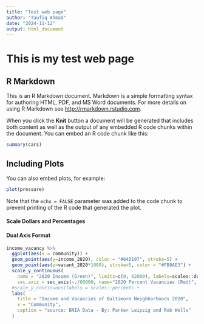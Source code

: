 ```yaml
---
title: "Test web page"
author: "Taufiq Ahmad"
date: "2024-11-12"
output: html_document
---
```


# This is my test web page

## R Markdown

This is an R Markdown document. Markdown is a simple formatting syntax for authoring HTML, PDF, and MS Word documents. For more details on using R Markdown see <http://rmarkdown.rstudio.com>.

When you click the **Knit** button a document will be generated that includes both content as well as the output of any embedded R code chunks within the document. You can embed an R code chunk like this:

```r
summary(cars)
```

## Including Plots

You can also embed plots, for example:

```r
plot(pressure)
```

Note that the `echo = FALSE` parameter was added to the code chunk to prevent printing of the R code that generated the plot.

#### Scale Dollars and Percentages

#### Dual Axis Format

```r
income_vacancy %>% 
  ggplot(aes(x = community)) +
  geom_point(aes(y=income_2020), color = "#64D197", stroke=5) +
  geom_point(aes(y=vacant_2020*1000), stroke=5, color = "#FB8AE3") +
  scale_y_continuous(
    name = "2020 Income (Green)", limits=c(0, 62000), labels=scales::dollar_format(),
    sec.axis = sec_axis(~./60000, name="2020 Percent Vacancies (Red)", labels = scales::percent))+
  #scale_y_continuous(labels = scales::percent) +
  labs(
    title = "Income and Vacancies of Baltimore Neighborhoods 2020",
    x = "Community",
    caption = "source: BNIA Data - By: Parker Leipzig and Rob Wells"
  )
```


